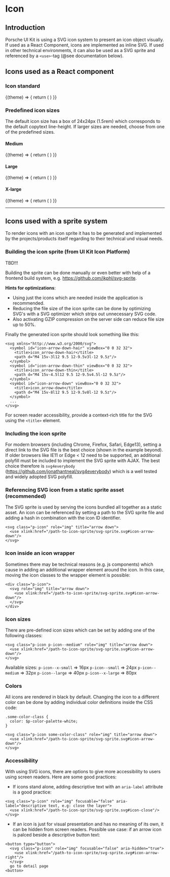 
# Icon

## Introduction
Porsche UI Kit is using a SVG icon system to present an icon object visually. If used as a React Component, icons are implemented as inline SVG. If used in other technical environments, it can also be used as a SVG sprite and referenced by a `<use>`-tag (@see documentation below).

## Icons used as a React component

### Icon standard

<Example noTheme>
  {(theme) => {
    return (
      <React.Fragment>
        <Icon name="icon_car-next.min.svg" />
      </React.Fragment>
    )
}}
</Example>

### Predefined icon sizes
The default icon size has a box of 24x24px (1.5rem) which corresponds to the default copytext line-height. If larger sizes are needed, choose from one of the predefined sizes.

#### Medium
<Example noTheme>
  {(theme) => {
    return (
      <React.Fragment>
        <Icon name="icon_car-next.min.svg" size="small" />
      </React.Fragment>
    )
}}
</Example>

#### Large
<Example noTheme>
  {(theme) => {
    return (
      <React.Fragment>
        <Icon name="icon_car-next.min.svg" size="medium" />
      </React.Fragment>
    )
}}
</Example>

#### X-large
<Example noTheme>
  {(theme) => {
    return (
      <React.Fragment>
        <Icon name="icon_car-next.min.svg" size="large" />
      </React.Fragment>
    )
}}
</Example>

---

## Icons used with a sprite system
To render icons with an icon sprite it has to be generated and implemented by the projects/products itself regarding to their technical und visual needs.


### Building the icon sprite (from UI Kit Icon Platform)
TBD!!!
<!-- The icon sprite must be build throughout a set of individual SVG icons.
The whole set of icons can be found here:
`~@porscheui/ui-kit/src/base/icon/*.svg`

If you do not optimize the SVG icons by yourself, you can also use the optimized icon set:
`~@porscheui/ui-kit/src/base/icon/*.min.svg` -->

Building the sprite can be done manually or even better with help of a frontend build system, e.g. https://github.com/jkphl/svg-sprite.

__Hints for optimizations__:
* Using just the icons which are needed inside the application is recommended.
* Reducing the file size of the icon sprite can be done by optimizing SVG's with a SVG optimizer which strips out unnecessary SVG code.
* Also activating GZIP compression on the server side can reduce file size up to 50%.

Finally the generated icon sprite should look something like this:
```
<svg xmlns="http://www.w3.org/2000/svg">
  <symbol id="icon-arrow-down-hair" viewBox="0 0 32 32">
    <title>icon_arrow-down-hair</title>
    <path d="M4 15v-3l12 9.5 12-9.5v3l-12 9.5z"/>
  </symbol>
  <symbol id="icon-arrow-down-thin" viewBox="0 0 32 32">
    <title>icon_arrow-down-thin</title>
    <path d="M4 15v-4.5l12 9.5 12-9.5v4.5l-12 9.5z"/>
  </symbol>
  <symbol id="icon-arrow-down" viewBox="0 0 32 32">
    <title>icon_arrow-down</title>
    <path d="M4 15v-8l12 9.5 12-9.5v8l-12 9.5z"/>
  </symbol>
  ...
</svg>

```
For screen reader accessibility, provide a context-rich title for the SVG using the `<title>` element.

### Including the icon sprite
For modern browsers (including Chrome, Firefox, Safari, Edge13), setting a direct link to the SVG file is the best choice (shown in the example beyond).
If older browsers like IE11 or Edge < 12 need to be supported, an additional polyfill must be included to implement the SVG sprite with AJAX.
The best choice therefore is `svg4everybody` (https://github.com/jonathantneal/svg4everybody) which is a well tested and widely adopted SVG polyfill.

### Referencing SVG icon from a static sprite asset (recommended)
The SVG sprite is used by serving the icons bundled all together as a static asset. An icon can be referenced by setting a path to the SVG sprite file and adding a hash in combination with the icon ID identifier.
```
<svg class="p-icon" role="img" title="arrow down">
  <use xlink:href="/path-to-icon-sprite/svg-sprite.svg#icon-arrow-down"/>
</svg>
```

### Icon inside an icon wrapper
Sometimes there may be technical reasons (e.g. js components) which cause in adding an additional wrapper element around the icon. In this case, moving the icon classes to the wrapper element is possible:
```
<div class="p-icon">
  <svg role="img" title="arrow down">
    <use xlink:href="/path-to-icon-sprite/svg-sprite.svg#icon-arrow-down"/>
  </svg>
</div>
```

### Icon sizes
There are pre-defined icon sizes which can be set by adding one of the following classes:
```
<svg class="p-icon p-icon--medium" role="img" title="arrow down">
  <use xlink:href="/path-to-icon-sprite/svg-sprite.svg#icon-arrow-down"/>
</svg>
```

Available sizes:
`p-icon--x-small` => 16px
`p-icon--small` => 24px
`p-icon--medium` => 32px
`p-icon--large` => 40px
`p-icon--x-large` => 80px

### Colors
All icons are rendered in black by default. Changing the icon to a different color can be done by adding individual color definitions inside the CSS code:
```
.some-color-class {
  color: $p-color-palette-white;
}

<svg class="p-icon some-color-class" role="img" title="arrow down">
  <use xlink:href="/path-to-icon-sprite/svg-sprite.svg#icon-arrow-down"/>
</svg>
```

### Accessibility
With using SVG icons, there are options to give more accessibility to users using screen readers. Here are some good practices:

* If icons stand alone, adding descriptive text with an `aria-label` attribute is a good practice:
```
<svg class="p-icon" role="img" focusable="false" aria-label="descriptive text, e.g: close the layer">
  <use xlink:href="/path-to-icon-sprite/svg-sprite.svg#icon-close"/>
</svg>
```

* If an icon is just for visual presentation and has no meaning of its own, it can be hidden from screen readers.
Possible use case: if an arrow icon is palced beside a descriptive button text:
```
<button type="button">
  <svg class="p-icon" role="img" focusable="false" aria-hidden="true">
    <use xlink:href="/path-to-icon-sprite/svg-sprite.svg#icon-arrow-right"/>
  </svg>
  go to detail page
<button>
```
